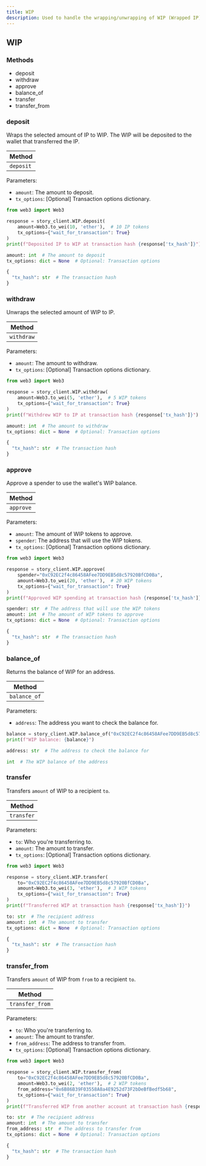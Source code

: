 ```yaml
---
title: WIP
description: Used to handle the wrapping/unwrapping of WIP (Wrapped IP) tokens within Story.
---
```


## WIP

### Methods

- deposit
- withdraw
- approve
- balance_of
- transfer
- transfer_from

### deposit

Wraps the selected amount of IP to WIP. The WIP will be deposited to the wallet that transferred the IP.

| Method    |
| --------- |
| `deposit` |

Parameters:

- `amount`: The amount to deposit.
- `tx_options`: [Optional] Transaction options dictionary.

<CodeGroup>

```python Python
from web3 import Web3

response = story_client.WIP.deposit(
    amount=Web3.to_wei(10, 'ether'),  # 10 IP tokens
    tx_options={"wait_for_transaction": True}
)
print(f"Deposited IP to WIP at transaction hash {response['tx_hash']}")
```

```python Request Parameters
amount: int  # The amount to deposit
tx_options: dict = None  # Optional: Transaction options
```

```python Response
{
  "tx_hash": str  # The transaction hash
}
```

</CodeGroup>

### withdraw

Unwraps the selected amount of WIP to IP.

| Method     |
| ---------- |
| `withdraw` |

Parameters:

- `amount`: The amount to withdraw.
- `tx_options`: [Optional] Transaction options dictionary.

<CodeGroup>

```python Python
from web3 import Web3

response = story_client.WIP.withdraw(
    amount=Web3.to_wei(5, 'ether'),  # 5 WIP tokens
    tx_options={"wait_for_transaction": True}
)
print(f"Withdrew WIP to IP at transaction hash {response['tx_hash']}")
```

```python Request Parameters
amount: int  # The amount to withdraw
tx_options: dict = None  # Optional: Transaction options
```

```python Response
{
  "tx_hash": str  # The transaction hash
}
```

</CodeGroup>

### approve

Approve a spender to use the wallet's WIP balance.

| Method    |
| --------- |
| `approve` |

Parameters:

- `amount`: The amount of WIP tokens to approve.
- `spender`: The address that will use the WIP tokens.
- `tx_options`: [Optional] Transaction options dictionary.

<CodeGroup>

```python Python
from web3 import Web3

response = story_client.WIP.approve(
    spender="0xC92EC2f4c86458AFee7DD9EB5d8c57920BfCD0Ba",
    amount=Web3.to_wei(20, 'ether'),  # 20 WIP tokens
    tx_options={"wait_for_transaction": True}
)
print(f"Approved WIP spending at transaction hash {response['tx_hash']}")
```

```python Request Parameters
spender: str  # The address that will use the WIP tokens
amount: int  # The amount of WIP tokens to approve
tx_options: dict = None  # Optional: Transaction options
```

```python Response
{
  "tx_hash": str  # The transaction hash
}
```

</CodeGroup>

### balance_of

Returns the balance of WIP for an address.

| Method       |
| ------------ |
| `balance_of` |

Parameters:

- `address`: The address you want to check the balance for.

<CodeGroup>

```python Python
balance = story_client.WIP.balance_of("0xC92EC2f4c86458AFee7DD9EB5d8c57920BfCD0Ba")
print(f"WIP balance: {balance}")
```

```python Request Parameters
address: str  # The address to check the balance for
```

```python Response
int  # The WIP balance of the address
```

</CodeGroup>

### transfer

Transfers `amount` of WIP to a recipient `to`.

| Method     |
| ---------- |
| `transfer` |

Parameters:

- `to`: Who you're transferring to.
- `amount`: The amount to transfer.
- `tx_options`: [Optional] Transaction options dictionary.

<CodeGroup>

```python Python
from web3 import Web3

response = story_client.WIP.transfer(
    to="0xC92EC2f4c86458AFee7DD9EB5d8c57920BfCD0Ba",
    amount=Web3.to_wei(3, 'ether'),  # 3 WIP tokens
    tx_options={"wait_for_transaction": True}
)
print(f"Transferred WIP at transaction hash {response['tx_hash']}")
```

```python Request Parameters
to: str  # The recipient address
amount: int  # The amount to transfer
tx_options: dict = None  # Optional: Transaction options
```

```python Response
{
  "tx_hash": str  # The transaction hash
}
```

</CodeGroup>

### transfer_from

Transfers `amount` of WIP from `from` to a recipient `to`.

| Method          |
| --------------- |
| `transfer_from` |

Parameters:

- `to`: Who you're transferring to.
- `amount`: The amount to transfer.
- `from_address`: The address to transfer from.
- `tx_options`: [Optional] Transaction options dictionary.

<CodeGroup>

```python Python
from web3 import Web3

response = story_client.WIP.transfer_from(
    to="0xC92EC2f4c86458AFee7DD9EB5d8c57920BfCD0Ba",
    amount=Web3.to_wei(2, 'ether'),  # 2 WIP tokens
    from_address="0x6B86B39F03558A8a4E9252d73F2bDeBfBedf5b68",
    tx_options={"wait_for_transaction": True}
)
print(f"Transferred WIP from another account at transaction hash {response['tx_hash']}")
```

```python Request Parameters
to: str  # The recipient address
amount: int  # The amount to transfer
from_address: str  # The address to transfer from
tx_options: dict = None  # Optional: Transaction options
```

```python Response
{
  "tx_hash": str  # The transaction hash
}
```

</CodeGroup>
